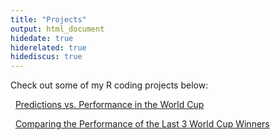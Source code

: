 ```yaml
---
title: "Projects"
output: html_document
hidedate: true
hiderelated: true
hidediscus: true
---
```


Check out some of my R coding projects below:


<i class="fa fa-signal"></i> &nbsp; [Predictions vs. Performance in the World Cup](/project/project1/)

<i class="fa fa-line-chart"></i> &nbsp; [Comparing the Performance of the Last 3 World Cup Winners](/project/project2/)

<!--
<i class="fa fa-pie-chart"></i> 
<i class="fa fa-tasks"></i> 
-->
